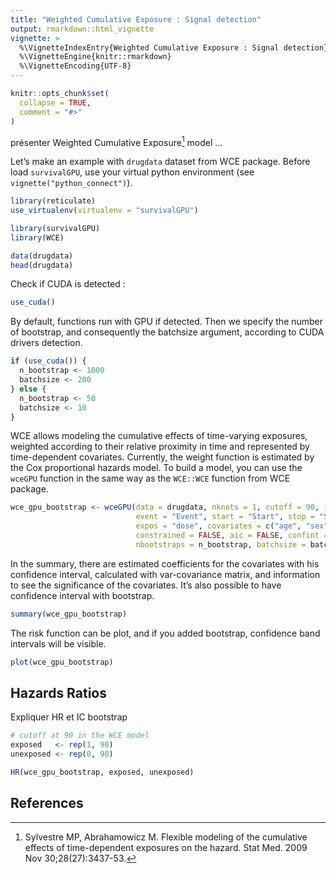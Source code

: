 ```yaml
---
title: "Weighted Cumulative Exposure : Signal detection"
output: rmarkdown::html_vignette
vignette: >
  %\VignetteIndexEntry{Weighted Cumulative Exposure : Signal detection}
  %\VignetteEngine{knitr::rmarkdown}
  %\VignetteEncoding{UTF-8}
---
```


```r
knitr::opts_chunk$set(
  collapse = TRUE,
  comment = "#>"
)
```


présenter Weighted Cumulative Exposure[^wce] model ...


Let's make an example with `drugdata` dataset from WCE package. Before load `survivalGPU`, use your virtual python environment (see `vignette("python_connect")`).

```r
library(reticulate)
use_virtualenv(virtualenv = "survivalGPU")
```


```r
library(survivalGPU)
library(WCE)

data(drugdata)
head(drugdata)
```

Check if CUDA is detected :

```r
use_cuda()
```

By default, functions run with GPU if detected. Then we specify the number of bootstrap, and consequently the batchsize argument, according to CUDA drivers detection.

```r
if (use_cuda()) {
  n_bootstrap <- 1000
  batchsize <- 200
} else {
  n_bootstrap <- 50
  batchsize <- 10
}
```


WCE allows modeling the cumulative effects of time-varying exposures, weighted according to their relative proximity in time and represented by time-dependent covariates. Currently, the weight function is estimated by the Cox proportional hazards model. To build a model, you can use the `wceGPU` function in the same way as the `WCE::WCE` function from WCE package.

```r
wce_gpu_bootstrap <- wceGPU(data = drugdata, nknots = 1, cutoff = 90, id = "Id",
                            event = "Event", start = "Start", stop = "Stop",
                            expos = "dose", covariates = c("age", "sex"),
                            constrained = FALSE, aic = FALSE, confint = 0.95,
                            nbootstraps = n_bootstrap, batchsize = batchsize)
```

In the summary, there are estimated coefficients for the covariates with his confidence interval, calculated with var-covariance matrix, and information to see the significance of the covariates. It's also possible to have confidence interval with bootstrap.

```r
summary(wce_gpu_bootstrap)
```

The risk function can be plot, and if you added bootstrap, confidence band intervals will be visible.

```r
plot(wce_gpu_bootstrap)
```


## Hazards Ratios

Expliquer HR et IC bootstrap

```r
# cutoff at 90 in the WCE model
exposed   <- rep(1, 90)
unexposed <- rep(0, 90)

HR(wce_gpu_bootstrap, exposed, unexposed)
```


## References

[^wce]: Sylvestre MP, Abrahamowicz M. Flexible modeling of the cumulative effects of time-dependent exposures on the hazard. Stat Med. 2009 Nov 30;28(27):3437-53.  
